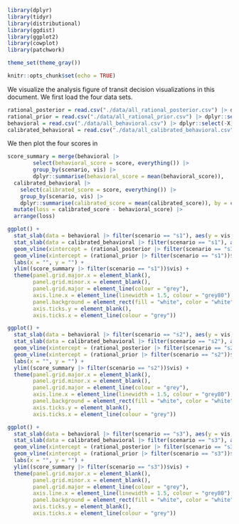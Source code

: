 
```r
library(dplyr)
library(tidyr)
library(distributional)
library(ggdist)
library(ggplot2)
library(cowplot)
library(patchwork)

theme_set(theme_gray())

knitr::opts_chunk$set(echo = TRUE)
```

We visualize the analysis figure of transit decision visualizations in this document. We first load the four data sets.

```r
rational_posterior = read.csv("./data/all_rational_posterior.csv") |> dplyr::select(-X)
rational_prior = read.csv("./data/all_rational_prior.csv") |> dplyr::select(-X)
behavioral = read.csv("./data/all_behavioral.csv") |> dplyr::select(-X)
calibrated_behavioral = read.csv("./data/all_calibrated_behavioral.csv") |> dplyr::select(-X)
```

We then plot the four scores in 

```r
score_summary = merge(behavioral |> 
        select(behavioral_score = score, everything()) |> 
        group_by(scenario, vis) |> 
        dplyr::summarise(behavioral_score = mean(behavioral_score)), 
  calibrated_behavioral |> 
    select(calibrated_score = score, everything()) |> 
    group_by(scenario, vis) |> 
    dplyr::summarise(calibrated_score = mean(calibrated_score)), by = c("scenario", "vis")) |>
  mutate(loss = calibrated_score - behavioral_score) |>
  arrange(loss)
```

```r
ggplot() +
  stat_slab(data = behavioral |> filter(scenario == "s1"), aes(y = vis, x = score), fill = "#7570b3", point_size=1.5) +
  stat_slab(data = calibrated_behavioral |> filter(scenario == "s1"), aes(y = vis, x = score), fill = "#d95f02", point_size=1.5) +
  geom_vline(xintercept = (rational_posterior |> filter(scenario == "s1"))$score, linetype = "dashed", linewidth = 1) + 
  geom_vline(xintercept = (rational_prior |> filter(scenario == "s1"))$score, linetype = "dashed", linewidth = 1) + 
  labs(x = "", y = "") +
  ylim((score_summary |> filter(scenario == "s1"))$vis) +
  theme(panel.grid.major.x = element_blank(),
        panel.grid.minor.x = element_blank(),
        panel.grid.major = element_line(colour = "grey"),
        axis.line.x = element_line(linewidth = 1.5, colour = "grey80"),
        panel.background = element_rect(fill = "white", color = "white"),
        axis.ticks.y = element_blank(),
        axis.ticks.x = element_line(colour = "grey"))
```

```r
ggplot() +
  stat_slab(data = behavioral |> filter(scenario == "s2"), aes(y = vis, x = score), fill = "#7570b3", point_size=1.5) +
  stat_slab(data = calibrated_behavioral |> filter(scenario == "s2"), aes(y = vis, x = score), fill = "#d95f02", point_size=1.5) +
  geom_vline(xintercept = (rational_posterior |> filter(scenario == "s2"))$score, linetype = "dashed", size = 1) + 
  geom_vline(xintercept = (rational_prior |> filter(scenario == "s2"))$score, linetype = "dashed", size = 1) + 
  labs(x = "", y = "") +
  ylim((score_summary |> filter(scenario == "s2"))$vis) +
  theme(panel.grid.major.x = element_blank(),
        panel.grid.minor.x = element_blank(),
        panel.grid.major = element_line(colour = "grey"),
        axis.line.x = element_line(linewidth = 1.5, colour = "grey80"),
        panel.background = element_rect(fill = "white", color = "white"),
        axis.ticks.y = element_blank(),
        axis.ticks.x = element_line(colour = "grey"))
```

```r
ggplot() +
  stat_slab(data = behavioral |> filter(scenario == "s3"), aes(y = vis, x = score), fill = "#7570b3", point_size=1.5) +
  stat_slab(data = calibrated_behavioral |> filter(scenario == "s3"), aes(y = vis, x = score), fill = "#d95f02", point_size=1.5) +
  geom_vline(xintercept = (rational_posterior |> filter(scenario == "s3"))$score, linetype = "dashed", linewidth = 1) + 
  geom_vline(xintercept = (rational_prior |> filter(scenario == "s3"))$score, linetype = "dashed", linewidth = 1) + 
  labs(x = "", y = "") +
  ylim((score_summary |> filter(scenario == "s3"))$vis) +
  theme(panel.grid.major.x = element_blank(),
        panel.grid.minor.x = element_blank(),
        panel.grid.major = element_line(colour = "grey"),
        axis.line.x = element_line(linewidth = 1.5, colour = "grey80"),
        panel.background = element_rect(fill = "white", color = "white"),
        axis.ticks.y = element_blank(),
        axis.ticks.x = element_line(colour = "grey"))
```